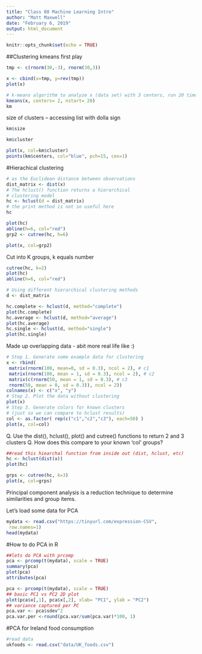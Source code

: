 ```yaml
---
title: "Class 08 Machine Learning Intro"
author: "Matt Maxwell"
date: "February 6, 2019"
output: html_document
---
```


```r
knitr::opts_chunk$set(echo = TRUE)
```


##Clustering
kmeans first play
```r
tmp <- c(rnorm(30,-3), rnorm(30,3))

x <- cbind(x=tmp, y=rev(tmp))
plot(x)

```



```r
# k-means algorithm to analyze x (data set) with 3 centers, run 20 times (nstart)km <- kmeans(x, centers= 2, nstart= 20)
kmeans(x, centers= 2, nstart= 20)
km

```

size of clusters -- accessing list with dolla sign
```r
km$size

```

```r
km$cluster
```

```r
plot(x, col=km$cluster)
points(km$centers, col="blue", pch=15, cex=1)
```



#Hierachical clustering


```r
# as the Euclidean distance between observations
dist_matrix <- dist(x)
# The hclust() function returns a hierarchical
# clustering model
hc <- hclust(d = dist_matrix)
# the print method is not so useful here
hc

```

```r
plot(hc)
abline(h=6, col="red")
grp2 <- cutree(hc, h=6)
```

```r
plot(x, col=grp2)


```

Cut into K groups, k equals number
```r
cutree(hc, k=2)
plot(hc)
abline(h=6, col="red")
```

```r
# Using different hierarchical clustering methods
d <- dist_matrix

hc.complete <- hclust(d, method="complete")
plot(hc.complete)
hc.average <- hclust(d, method="average")
plot(hc.average)
hc.single <- hclust(d, method="single")
plot(hc.single)
```


Made up overlapping data - abit more real life like :)
```r
# Step 1. Generate some example data for clustering
x <- rbind(
 matrix(rnorm(100, mean=0, sd = 0.3), ncol = 2), # c1
 matrix(rnorm(100, mean = 1, sd = 0.3), ncol = 2), # c2
 matrix(c(rnorm(50, mean = 1, sd = 0.3), # c3
 rnorm(50, mean = 0, sd = 0.3)), ncol = 2))
colnames(x) <- c("x", "y")
# Step 2. Plot the data without clustering
plot(x)
# Step 3. Generate colors for known clusters
# (just so we can compare to hclust results)
col <- as.factor( rep(c("c1","c2","c3"), each=50) )
plot(x, col=col)
```


Q. Use the dist(), hclust(), plot() and cutree()
 functions to return 2 and 3 clusters
Q. How does this compare to your known 'col' groups?
```r
##read this hiearchal function from inside out (dist, hclust, etc)
hc <- hclust(dist(x))
plot(hc)
```

```r
grps <- cutree(hc, k=3)
plot(x, col=grps)
```


Principal component analysis is a reduction technique to determine similarities and group items.

Let's load some data for PCA
```r
mydata <- read.csv("https://tinyurl.com/expression-CSV",
 row.names=1)
head(mydata) 
```




#How to do PCA in R

```r

##lets do PCA with prcomp
pca <- prcomp(t(mydata), scale = TRUE)
summary(pca)
plot(pca)
attributes(pca)
```


```r
pca <- prcomp(t(mydata), scale = TRUE)
## basic PC1 vs PC2 2D plot
plot(pca$x[,1], pca$x[,2], xlab= "PC1", ylab = "PC2")
## variance captured per PC
pca.var <- pca$sdev^2
pca.var.per <-round(pca.var/sum(pca.var)*100, 1)
```


#PCA for Ireland food consumption
```r
#read data
ukfoods <- read.csv("data/UK_foods.csv")
```

